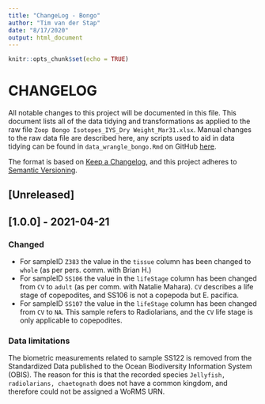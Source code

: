 ```yaml
---
title: "ChangeLog - Bongo"
author: "Tim van der Stap"
date: "8/17/2020"
output: html_document
---
```


```r
knitr::opts_chunk$set(echo = TRUE)
```

# CHANGELOG

All notable changes to this project will be documented in this file. This document lists all of the data tidying and transformations as applied to the raw file `Zoop Bongo Isotopes_IYS_Dry Weight_Mar31.xlsx`. Manual changes to the raw data file are described here, any scripts used to aid in data tidying can be found in `data_wrangle_bongo.Rmd` on GitHub [here](). 

The format is based on [Keep a Changelog](https://keepachangelog.com/en/1.0.0/),
and this project adheres to [Semantic Versioning](https://semver.org/spec/v2.0.0.html).

## [Unreleased]

## [1.0.0] - 2021-04-21

### Changed
* For sampleID `Z383` the value in the `tissue` column has been changed to `whole` (as per pers. comm. with Brian H.)
* For sampleID `SS106` the value in the `lifeStage` column has been changed from `CV` to `adult` (as per comm. with Natalie Mahara). `CV` describes a life stage of copepodites, and SS106 is not a copepoda but E. pacifica.
* For sampleID `SS107` the value in the `lifeStage` column has been changed from `CV` to `NA`. This sample refers to Radiolarians, and the `CV` life stage is only applicable to copepodites. 

### Data limitations

The biometric measurements related to sample SS122 is removed from the Standardized Data published to the Ocean Biodiversity Information System (OBIS). The reason for this is that the recorded species `Jellyfish, radiolarians, chaetognath` does not have a common kingdom, and therefore could not be assigned a WoRMS URN. 